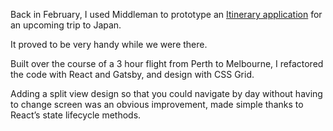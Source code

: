 
<Metatags
  title="Itinerary application | May 19 | CSS Grid a day"
  description="An example of using CSS grid every day, from May 1–31st, 2019."
  thumbnail="https://cssgrid31.brett.cool/opengraph/may-19.png"
  url="https://cssgrid31.brett.cool"
  pathname="/may-19"
/>

<Application/>

<Footer date={19} prev={true} next={true}>

Back in February, I used Middleman to prototype an [Itinerary application][a] for an upcoming trip to Japan.

It proved to be very handy while we were there.

Built over the course of a 3 hour flight from Perth to Melbourne, I refactored the code with React and Gatsby, and design with CSS Grid.

Adding a split view design so that you could navigate by day without having to change screen was an obvious improvement, made simple thanks to React’s state lifecycle methods.

[a]: https://itinerary.brett.cool

</Footer>
